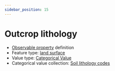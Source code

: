 ```yaml
---
sidebar_position: 15
---
```



# Outcrop lithology

- [Observable property](/viewers/dawe-vocabs?uri=https://linked.data.gov.au/def/test/dawe-cv/5af5cef1-179c-4bae-9037-42196668deff) definition
- Feature type: [land surface](http://linked.data.gov.au/def/tern-cv/8282fb22-4135-415c-8ca2-317860d102fb)
- Value type: [Categorical Value](https://w3id.org/tern/ontologies/tern/CategoricalValue)
- Categorical value collection: [Soil lithology codes](/viewers/dawe-vocabs?uri=https://linked.data.gov.au/def/test/dawe-cv/1d50eb79-685f-45ea-84b4-627154eddede)

<Example protocolModule="plot-description" observableProperty="https://linked.data.gov.au/def/test/dawe-cv/5af5cef1-179c-4bae-9037-42196668deff" />
